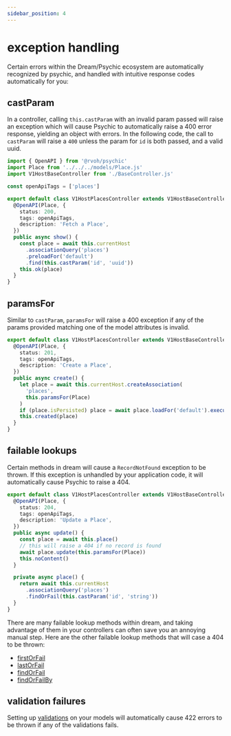 ```yaml
---
sidebar_position: 4
---
```



# exception handling

Certain errors within the Dream/Psychic ecosystem are automatically recognized by psychic, and handled with intuitive response codes automatically for you:

## castParam

In a controller, calling `this.castParam` with an invalid param passed will raise an exception which will cause Psychic to automatically raise a 400 error response, yielding an object with errors. In the following code, the call to `castParam` will raise a `400` unless the param for `id` is both passed, and a valid uuid.

```ts
import { OpenAPI } from '@rvoh/psychic'
import Place from '../../../models/Place.js'
import V1HostBaseController from './BaseController.js'

const openApiTags = ['places']

export default class V1HostPlacesController extends V1HostBaseController {
  @OpenAPI(Place, {
    status: 200,
    tags: openApiTags,
    description: 'Fetch a Place',
  })
  public async show() {
    const place = await this.currentHost
      .associationQuery('places')
      .preloadFor('default')
      .find(this.castParam('id', 'uuid'))
    this.ok(place)
  }
}
```

## paramsFor

Similar to `castParam`, `paramsFor` will raise a 400 exception if any of the params provided matching one of the model attributes is invalid.

```ts
export default class V1HostPlacesController extends V1HostBaseController {
  @OpenAPI(Place, {
    status: 201,
    tags: openApiTags,
    description: 'Create a Place',
  })
  public async create() {
    let place = await this.currentHost.createAssociation(
      'places',
      this.paramsFor(Place)
    )
    if (place.isPersisted) place = await place.loadFor('default').execute()
    this.created(place)
  }
}
```

## failable lookups

Certain methods in dream will cause a `RecordNotFound` exception to be thrown. If this exception is unhandled by your application code, it will automatically cause Psychic to raise a 404.

```ts
export default class V1HostPlacesController extends V1HostBaseController {
  @OpenAPI(Place, {
    status: 204,
    tags: openApiTags,
    description: 'Update a Place',
  })
  public async update() {
    const place = await this.place()
    // this will raise a 404 if no record is found
    await place.update(this.paramsFor(Place))
    this.noContent()
  }

  private async place() {
    return await this.currentHost
      .associationQuery('places')
      .findOrFail(this.castParam('id', 'string'))
  }
}
```

There are many failable lookup methods within dream, and taking advantage of them in your controllers can often save you an annoying manual step. Here are the other failable lookup methods that will case a 404 to be thrown:

- [firstOrFail](/docs/models/querying/firstOrFail)
- [lastOrFail](/docs/models/querying/lastOrFail)
- [findOrFail](/docs/models/querying/findOrFail)
- [findOrFailBy](/docs/models/querying/findOrFailBy)

## validation failures

Setting up [validations](/docs/models/validations/overview) on your models will automatically cause 422 errors to be thrown if any of the validations fails.
